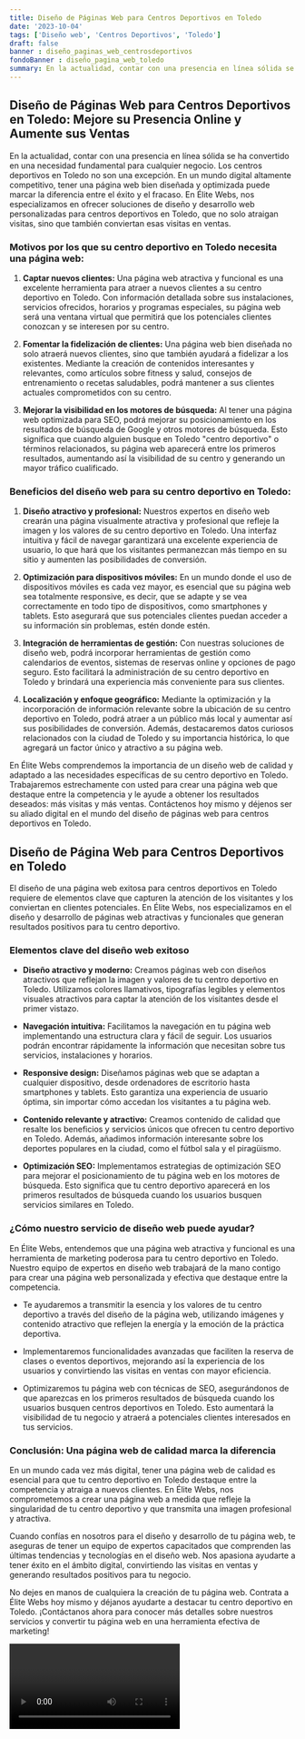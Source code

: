 ```yaml
---
title: Diseño de Páginas Web para Centros Deportivos en Toledo
date: '2023-10-04'
tags: ['Diseño web', 'Centros Deportivos', 'Toledo']
draft: false
banner : diseño_paginas_web_centrosdeportivos
fondoBanner : diseño_pagina_web_toledo
summary: En la actualidad, contar con una presencia en línea sólida se ha convertido en una necesidad fundamental para cualquier negocio. Los centros deportivos en Toledo no son una excepción. En un mundo digital altamente competitivo, tener una página web bien diseñada y optimizada puede marcar la diferencia entre el éxito y el fracaso. En Élite Webs, nos especializamos en ofrecer soluciones de diseño y desarrollo web personalizadas para centros deportivos en Toledo, que no solo atraigan visitas, sino que también conviertan esas visitas en ventas.
---
```


## **Diseño de Páginas Web para Centros Deportivos en Toledo: Mejore su Presencia Online y Aumente sus Ventas**

En la actualidad, contar con una presencia en línea sólida se ha convertido en una necesidad fundamental para cualquier negocio. Los centros deportivos en Toledo no son una excepción. En un mundo digital altamente competitivo, tener una página web bien diseñada y optimizada puede marcar la diferencia entre el éxito y el fracaso. En Élite Webs, nos especializamos en ofrecer soluciones de diseño y desarrollo web personalizadas para centros deportivos en Toledo, que no solo atraigan visitas, sino que también conviertan esas visitas en ventas.

### **Motivos por los que su centro deportivo en Toledo necesita una página web:**

1. **Captar nuevos clientes:** Una página web atractiva y funcional es una excelente herramienta para atraer a nuevos clientes a su centro deportivo en Toledo. Con información detallada sobre sus instalaciones, servicios ofrecidos, horarios y programas especiales, su página web será una ventana virtual que permitirá que los potenciales clientes conozcan y se interesen por su centro.

2. **Fomentar la fidelización de clientes:** Una página web bien diseñada no solo atraerá nuevos clientes, sino que también ayudará a fidelizar a los existentes. Mediante la creación de contenidos interesantes y relevantes, como artículos sobre fitness y salud, consejos de entrenamiento o recetas saludables, podrá mantener a sus clientes actuales comprometidos con su centro.

3. **Mejorar la visibilidad en los motores de búsqueda:** Al tener una página web optimizada para SEO, podrá mejorar su posicionamiento en los resultados de búsqueda de Google y otros motores de búsqueda. Esto significa que cuando alguien busque en Toledo "centro deportivo" o términos relacionados, su página web aparecerá entre los primeros resultados, aumentando así la visibilidad de su centro y generando un mayor tráfico cualificado.

### **Beneficios del diseño web para su centro deportivo en Toledo:**

1. **Diseño atractivo y profesional:** Nuestros expertos en diseño web crearán una página visualmente atractiva y profesional que refleje la imagen y los valores de su centro deportivo en Toledo. Una interfaz intuitiva y fácil de navegar garantizará una excelente experiencia de usuario, lo que hará que los visitantes permanezcan más tiempo en su sitio y aumenten las posibilidades de conversión.

2. **Optimización para dispositivos móviles:** En un mundo donde el uso de dispositivos móviles es cada vez mayor, es esencial que su página web sea totalmente responsive, es decir, que se adapte y se vea correctamente en todo tipo de dispositivos, como smartphones y tablets. Esto asegurará que sus potenciales clientes puedan acceder a su información sin problemas, estén donde estén.

3. **Integración de herramientas de gestión:** Con nuestras soluciones de diseño web, podrá incorporar herramientas de gestión como calendarios de eventos, sistemas de reservas online y opciones de pago seguro. Esto facilitará la administración de su centro deportivo en Toledo y brindará una experiencia más conveniente para sus clientes.

4. **Localización y enfoque geográfico:** Mediante la optimización y la incorporación de información relevante sobre la ubicación de su centro deportivo en Toledo, podrá atraer a un público más local y aumentar así sus posibilidades de conversión. Además, destacaremos datos curiosos relacionados con la ciudad de Toledo y su importancia histórica, lo que agregará un factor único y atractivo a su página web.

En Élite Webs comprendemos la importancia de un diseño web de calidad y adaptado a las necesidades específicas de su centro deportivo en Toledo. Trabajaremos estrechamente con usted para crear una página web que destaque entre la competencia y le ayude a obtener los resultados deseados: más visitas y más ventas. Contáctenos hoy mismo y déjenos ser su aliado digital en el mundo del diseño de páginas web para centros deportivos en Toledo.

<GifSeo />

<Cta />

## Diseño de Página Web para Centros Deportivos en Toledo

El diseño de una página web exitosa para centros deportivos en Toledo requiere de elementos clave que capturen la atención de los visitantes y los conviertan en clientes potenciales. En Élite Webs, nos especializamos en el diseño y desarrollo de páginas web atractivas y funcionales que generan resultados positivos para tu centro deportivo.

### Elementos clave del diseño web exitoso

- **Diseño atractivo y moderno:** Creamos páginas web con diseños atractivos que reflejan la imagen y valores de tu centro deportivo en Toledo. Utilizamos colores llamativos, tipografías legibles y elementos visuales atractivos para captar la atención de los visitantes desde el primer vistazo.

- **Navegación intuitiva:** Facilitamos la navegación en tu página web implementando una estructura clara y fácil de seguir. Los usuarios podrán encontrar rápidamente la información que necesitan sobre tus servicios, instalaciones y horarios.

- **Responsive design:** Diseñamos páginas web que se adaptan a cualquier dispositivo, desde ordenadores de escritorio hasta smartphones y tablets. Esto garantiza una experiencia de usuario óptima, sin importar cómo accedan los visitantes a tu página web.

- **Contenido relevante y atractivo:** Creamos contenido de calidad que resalte los beneficios y servicios únicos que ofrecen tu centro deportivo en Toledo. Además, añadimos información interesante sobre los deportes populares en la ciudad, como el fútbol sala y el piragüismo.

- **Optimización SEO:** Implementamos estrategias de optimización SEO para mejorar el posicionamiento de tu página web en los motores de búsqueda. Esto significa que tu centro deportivo aparecerá en los primeros resultados de búsqueda cuando los usuarios busquen servicios similares en Toledo.

### ¿Cómo nuestro servicio de diseño web puede ayudar?

En Élite Webs, entendemos que una página web atractiva y funcional es una herramienta de marketing poderosa para tu centro deportivo en Toledo. Nuestro equipo de expertos en diseño web trabajará de la mano contigo para crear una página web personalizada y efectiva que destaque entre la competencia.

- Te ayudaremos a transmitir la esencia y los valores de tu centro deportivo a través del diseño de la página web, utilizando imágenes y contenido atractivo que reflejen la energía y la emoción de la práctica deportiva.

- Implementaremos funcionalidades avanzadas que faciliten la reserva de clases o eventos deportivos, mejorando así la experiencia de los usuarios y convirtiendo las visitas en ventas con mayor eficiencia.

- Optimizaremos tu página web con técnicas de SEO, asegurándonos de que aparezcas en los primeros resultados de búsqueda cuando los usuarios busquen centros deportivos en Toledo. Esto aumentará la visibilidad de tu negocio y atraerá a potenciales clientes interesados en tus servicios.

### Conclusión: Una página web de calidad marca la diferencia

En un mundo cada vez más digital, tener una página web de calidad es esencial para que tu centro deportivo en Toledo destaque entre la competencia y atraiga a nuevos clientes. En Élite Webs, nos comprometemos a crear una página web a medida que refleje la singularidad de tu centro deportivo y que transmita una imagen profesional y atractiva.

Cuando confías en nosotros para el diseño y desarrollo de tu página web, te aseguras de tener un equipo de expertos capacitados que comprenden las últimas tendencias y tecnologías en el diseño web. Nos apasiona ayudarte a tener éxito en el ámbito digital, convirtiendo las visitas en ventas y generando resultados positivos para tu negocio.

No dejes en manos de cualquiera la creación de tu página web. Contrata a Élite Webs hoy mismo y déjanos ayudarte a destacar tu centro deportivo en Toledo. ¡Contáctanos ahora para conocer más detalles sobre nuestros servicios y convertir tu página web en una herramienta efectiva de marketing!

<Video />

<CtaBot job='Centros Deportivos' city='Toledo'/>

<Gmaps query='Toledo+españa+maps' />